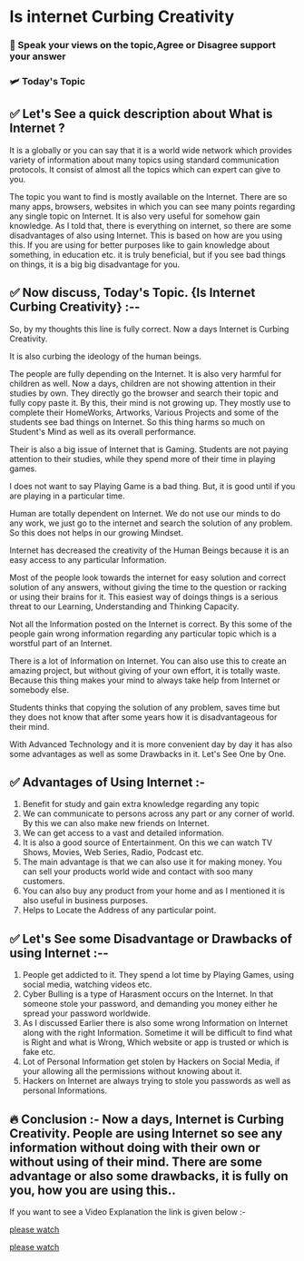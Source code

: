 # Is internet Curbing Creativity

### 📳 Speak your views on the topic,Agree or Disagree support your answer

### 🛩️ Today's Topic

## ✅  Let's See a quick description about What is Internet ?

It  is a globally or you can say that it is a world wide network which provides variety of information about many topics using standard communication protocols. It consist of almost all the topics which can expert can give to you.

The topic you want to find is mostly available on the Internet. There are so many apps, browsers, websites in which you can see many points regarding any single topic on Internet. It is also very useful for somehow gain knowledge. As I told that, there is everything on internet, so there are some disadvantages of also using Internet. This is based on how are you using this. If you are using for better purposes like to gain knowledge about something, in education etc. it is truly beneficial, but if you see bad things on things, it is a big big disadvantage for you.

## ✅  Now discuss, Today's Topic. {Is Internet Curbing Creativity} :-- 

So, by my thoughts this line is fully correct. Now a days Internet is Curbing Creativity.

It is also curbing the ideology of the human beings.

  The people are fully depending on the Internet. It is also very harmful for children as well. Now a days, children are not showing attention in their studies by own. They directly go the browser and search their topic and fully copy paste it. By this, their mind is not growing up. They mostly use to complete their HomeWorks, Artworks, Various Projects and some of the students see bad things on Internet. So this thing harms so much on Student's Mind as well as its overall performance.

  Their is also a big issue of Internet that is Gaming. Students are not paying attention to their studies, while they spend more of their time in playing games. 

  I does not want to say Playing Game is a bad thing. But, it is good until if you are playing in a particular time.

  Human are totally dependent on Internet. We do not use our minds to do any work, we just go to the internet and search the solution of any problem. So this does not helps in our growing Mindset.

  Internet has decreased the creativity of the Human Beings because it is an easy access to any particular Information. 


  Most of the people look towards the internet for easy solution and correct solution of any answers, without giving the time to the question or racking or using their brains for it. This easiest way of doings things is a serious threat to our Learning, Understanding and Thinking Capacity. 

  Not all the Information posted on the Internet is correct.  By this some of the people gain wrong information regarding any particular topic which is a worstful part of an Internet.

  There is a lot of Information on Internet. You can also use this to create an amazing project, but without giving of your own effort, it is totally waste. Because this thing makes your mind to always take help from Internet or somebody else. 

  Students thinks that copying the solution of any problem, saves time but they does not know that after some years how it is disadvantageous for their mind.

With Advanced Technology and it is more convenient day by day it has also some advantages as well as some Drawbacks in it. Let's See One by One.

## ✅  Advantages of Using Internet :- 

1. Benefit for study and gain extra knowledge regarding any topic
2. We can communicate to persons across any part or any corner of world. By this we can also make new friends on Internet.
3. We can get access to a vast and detailed information.
4. It is also a good source of Entertainment. On this we can watch TV Shows, Movies, Web Series, Radio, Podcast etc.
5. The main advantage is that we can also use it for making money. You can sell your products world wide and contact with soo many customers.
6. You can also buy any product from your home and as I mentioned it is also useful in business purposes.
7. Helps to Locate the Address of any particular point.

## ✅  Let's See some Disadvantage or Drawbacks of using Internet :-- 

1. People get addicted to it. They spend a lot time by Playing Games, using social media, watching videos etc.
2. Cyber Bulling is a type of Harasment occurs on the Internet. In that someone stole your password, and demanding you money either he spread your password worldwide.
3. As I discussed Earlier there is also some wrong Information on Internet along with the right Information. Sometime it will be difficult to find what is Right and what is Wrong, Which website or app is trusted or which is fake etc.
4. Lot of Personal Information get stolen by Hackers on Social Media, if your allowing all the permissions without knowing about it.
5. Hackers on Internet are always trying to stole you passwords as well as personal Informations. 

## 🔥  Conclusion :- Now a days, Internet is Curbing Creativity. People are using Internet so see any information without doing with their own or without using of their mind. There are some advantage or also some drawbacks, it is fully on you, how you are using this..

If you want to see a Video Explanation the link is given below :- 

  [please watch](https://www.youtube.com/watch?v=LgRSjAi7SVM)

  [please watch](https://www.youtube.com/watch?v=LgRSjAi7SVM)
